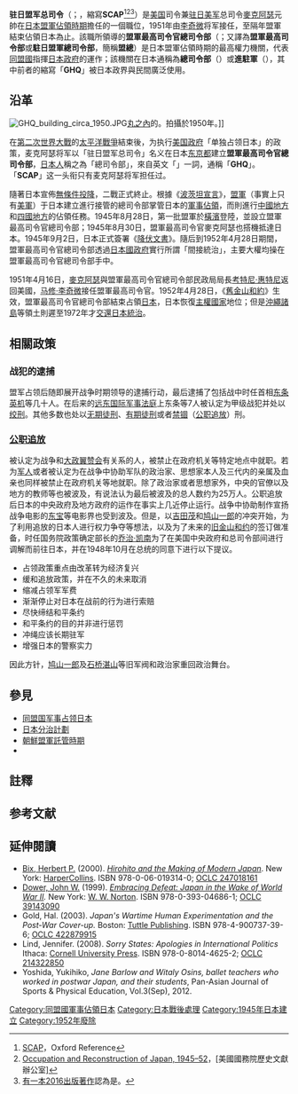 {{Translating|||time=2019-08-01T19:01:41+00:00}}
{{Refimprove|time=2017-10-18}}

'''驻日盟军总司令'''（{{jpn|j=連合国軍最高司令官|kn=れんごうこくぐんさいこうしれいかん|rm=rengōkoku-gun saikō shireikan}}；{{lang-en|Supreme Commander of the Allied Powers}}，縮寫'''SCAP'''<ref>[http://www.oxfordreference.com/view/10.1093/oi/authority.20110803100542971 SCAP]，Oxford Reference</ref><ref>[https://history.state.gov/milestones/1945-1952/japan-reconstruction Occupation and Reconstruction of Japan, 1945–52]，[美國國務院歷史文獻辦公室]</ref><ref group = "註">[http://www.cambridge.org/catalogue/catalogue.asp?isbn=9781107008090&ss=ind 有一本2016出版著作]認為是{{lang|en|Supreme Command of Allies in the Pacific}}。</ref>）是[[美国|美国]]{{link-en|美國遠東陸軍|United States Army Forces in the Far East|远东军}}司令兼[[驻日美军|驻日美军]]总司令[[道格拉斯·麦克阿瑟|麥克阿瑟]]元帥在[[日本|日本]][[同盟國軍事佔領日本|盟軍佔領時期]]擔任的一個職位，1951年由[[马修·李奇威|李奇微]]将军接任，至隔年盟軍結束佔領日本為止。該職所領導的'''盟軍最高司令官總司令部'''（{{jpn|j=連合国軍最高司令官総司令部|kn=れんごうこくぐんさいこうしれいかんそうしれいぶ|rm=rengōkoku-gun saikō shireikan sō shirei-bu}}；又譯為'''盟軍最高司令部'''或'''駐日盟軍總司令部'''，簡稱'''盟總'''）是日本盟軍佔領時期的最高權力機關，代表[[同盟國_(第二次世界大戰)|同盟國]]指揮[[日本国政府|日本政府]]的運作；該機關在日本通稱為'''總司令部'''（{{lang-en|General Headquarters}}）或'''進駐軍'''（{{jpn|j=進駐軍|kn=しんちゅうぐん|rm=Shinchūgun}}），其中前者的縮寫「'''GHQ'''」被日本政界與民間廣泛使用。

==沿革==
[[File:GHQ_building_circa_1950.JPG|thumb]][[丸之內|丸之內]]的{{link-ja|第一生命館|第一生命館}}。拍攝於1950年。]]

在[[第二次世界大戰|第二次世界大戰]]的[[太平洋戰爭|太平洋戰爭]]結束後，为执行[[美国政府|美国政府]]「单独占领日本」的政策，麦克阿瑟将军以「驻日盟军总司令」名义在日本[[东京都|东京都]]建立'''盟軍最高司令官總司令部'''，[[日本人|日本人]]稱之為「總司令部」，來自英文「{{lang|en|General Headquarters}}」一詞，通稱「'''GHQ'''」。「'''SCAP'''」这一头衔只有麦克阿瑟将军担任过。

隨著日本宣佈[[日本投降|無條件投降]]，二戰正式終止。根據《[[波茨坦宣言|波茨坦宣言]]》，[[盟軍|盟軍]]（事實上只有[[美軍|美軍]]）于日本建立進行接管的總司令部掌管日本的[[軍事佔領|軍事佔領]]，而{{Link-en|英聯邦佔領軍|British Commonwealth Occupation Force}}則進行[[中國地方|中國地方]]和[[四國地方|四國地方]]的佔領任務。1945年8月28日，第一批盟軍於[[橫濱|橫濱]]登陸，並設立盟軍最高司令官總司令部；1945年8月30日，盟軍最高司令官麥克阿瑟也搭機抵達日本。1945年9月2日，日本正式簽署《[[降伏文書|降伏文書]]》。隨后到1952年4月28日期間，盟軍最高司令官總司令部透過[[日本國政府|日本國政府]]實行所謂「間接統治」，主要大權均操在盟軍最高司令官總司令部手中。

1951年4月16日，[[麥克阿瑟|麥克阿瑟]]與盟軍最高司令官總司令部民政局局長[[考特尼·惠特尼|考特尼·惠特尼]]返回美國，[[马修·李奇微|马修·李奇微]]接任盟軍最高司令官。1952年4月28日，《[[舊金山和約|舊金山和約]]》生效，盟軍最高司令官總司令部結束占領[[日本|日本]]，日本恢復[[主權國家|主權國家]]地位；但是[[沖繩諸島|沖繩諸島]]等領土則遲至1972年才[[沖繩返還|交還日本統治]]。

== 相關政策 ==
=== 战犯的逮捕 ===
盟军占领后随即展开战争时期领导的逮捕行动，最后逮捕了包括战中时任首相[[东条英机|东条英机]]等几十人。在后来的[[远东国际军事法庭|远东国际军事法庭]]上东条等7人被认定为甲级战犯并处以[[绞刑|绞刑]]。其他多数也处以[[无期徒刑|无期徒刑]]、[[有期徒刑|有期徒刑]]或者[[禁锢_(刑罚)|禁锢]]（[[公职追放|公职追放]]）刑。

=== [[公职追放|公职追放]] ===
被认定为战争和[[大政翼赞会|大政翼赞会]]有关系的人，被禁止在政府机关等特定地点中就职。若为[[军人|军人]]或者被认定为在战争中协助军队的政治家、思想家本人及三代内的亲属及血亲也同样被禁止在政府机关等地就职。除了政治家或者思想家外，中央的官僚以及地方的教师等也被波及，有说法认为最后被波及的总人数约为25万人。公职追放后日本的中央政府及地方政府的运作在事实上几近停止运行。战争中协助制作宣扬战争电影的[[东宝|东宝]]等电影界也受到波及。但是，以[[吉田茂|吉田茂]]和[[鸠山一郎|鸠山一郎]]的冲突开始，为了利用追放的日本人进行权力争夺等想法，以及为了未来的[[旧金山和约|旧金山和约]]的签订做准备，时任国务院政策确定部长的[[乔治·凯南|乔治·凯南]]为了在美国中央政府和总司令部间进行调解而前往日本，并在1948年10月在总统的同意下进行以下提议。
* 占领政策重点由改革转为经济复兴
* 缓和追放政策，并在不久的未来取消
* 缩减占领军军费
* 渐渐停止对日本在战前的行为进行索赔
* 尽快缔结和平条约
* 和平条约的目的并非进行惩罚
* 冲绳应该长期驻军
* 增强日本的警察实力
因此方针，[[鸠山一郎|鸠山一郎]]及[[石桥湛山|石桥湛山]]等旧军阀和政治家重回政治舞台。

== 參見 ==
* [[同盟国军事占领日本|同盟国军事占领日本]]
* [[日本分治計劃|日本分治計劃]]
* [[朝鮮盟軍託管時期|朝鮮盟軍託管時期]]
* {{Link-en|英聯邦佔領軍|British Commonwealth Occupation Force}}

== 註釋 ==
{{NoteFoot}}

== 参考文献 ==
{{Reflist}}

== 延伸閱讀 ==
{{refbegin}}
* [[Herbert_Bix|Bix, Herbert P.]] (2000). ''[[Hirohito_and_the_Making_of_Modern_Japan|Hirohito and the Making of Modern Japan]]''. New York: [[HarperCollins|HarperCollins]]. ISBN 978-0-06-019314-0; [http://www.worldcat.org/oclc/247018161 OCLC 247018161]
* [[John_W._Dower|Dower, John W.]] (1999). ''[[Embracing_Defeat|Embracing Defeat: Japan in the Wake of World War II]].'' New York: [[W._W._Norton|W. W. Norton]]. ISBN 978-0-393-04686-1; [http://www.worldcat.org/oclc/39143090 OCLC 39143090]
* Gold, Hal. (2003). ''Japan's Wartime Human Experimentation and the Post-War Cover-up.'' Boston: [[Tuttle_Publishing|Tuttle Publishing]]. ISBN 978-4-900737-39-6; [http://www.worldcat.org/oclc/422879915 OCLC 422879915]
* Lind, Jennifer. (2008). ''Sorry States: Apologies in International Politics'' Ithaca: [[Cornell_University_Press|Cornell University Press]]. ISBN 978-0-8014-4625-2; [http://www.worldcat.org/oclc/214322850 OCLC 214322850]
*Yoshida, Yukihiko, ''Jane Barlow and Witaly Osins, ballet teachers who worked in postwar Japan, and their students'', Pan-Asian Journal of Sports & Physical Education, Vol.3(Sep), 2012.
{{refend}}

[[Category:同盟國軍事佔領日本|Category:同盟國軍事佔領日本]]
[[Category:日本戰後處理|Category:日本戰後處理]]
[[Category:1945年日本建立|Category:1945年日本建立]]
[[Category:1952年廢除|Category:1952年廢除]]